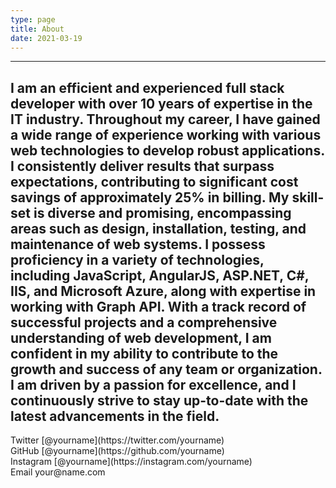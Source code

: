 ```yaml
---
type: page
title: About
date: 2021-03-19
---
```



---
I am an efficient and experienced full stack developer with over 10 years of expertise in the IT industry. Throughout my career, I have gained a wide range of experience working with various web technologies to develop robust applications.
 I consistently deliver results that surpass expectations, contributing to significant cost savings of approximately 25% in billing.
My skill-set is diverse and promising, encompassing areas such as design, installation, testing, and maintenance of web systems.
 I possess proficiency in a variety of technologies, including JavaScript, AngularJS, ASP.NET, C#, IIS, and Microsoft Azure, along with expertise in working with Graph API.
With a track record of successful projects and a comprehensive understanding of web development, I am confident in my ability to contribute to the growth and success of any team or organization. 
I am driven by a passion for excellence, and I continuously strive to stay up-to-date with the latest advancements in the field.
---

<div>
  Twitter [@yourname](https://twitter.com/yourname)
  <br />
  GitHub [@yourname](https://github.com/yourname)
  <br />
  Instagram [@yourname](https://instagram.com/yourname)
  <br />
  Email your@name.com
</div>
